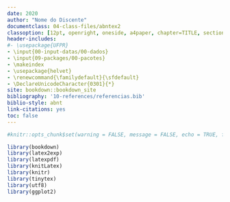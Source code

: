 ```yaml
--- 
date: 2020
author: "Nome do Discente"
documentclass: 04-class-files/abntex2
classoption: [12pt, openright, oneside, a4paper, chapter=TITLE, section=TITLE, subsection=Title, english, french, spanish, portugues, sumario=tradicional]
header-includes:
#- \usepackage{UFPR}        
- \input{00-input-datas/00-dados}
- \input{09-packages/00-pacotes}
- \makeindex
- \usepackage{helvet}
- \renewcommand{\familydefault}{\sfdefault}
- \DeclareUnicodeCharacter{0301}{*}
site: bookdown::bookdown_site
bibliography: '10-references/referencias.bib'
biblio-style: abnt
link-citations: yes
toc: false
---
```


```r
#knitr::opts_chunk$set(warning = FALSE, message = FALSE, echo = TRUE, fig.path="Images/")
```

```r
library(bookdown)
library(latex2exp)
library(latexpdf)
library(knitLatex)
library(knitr)
library(tinytex)
library(utf8)
library(ggplot2)
```

